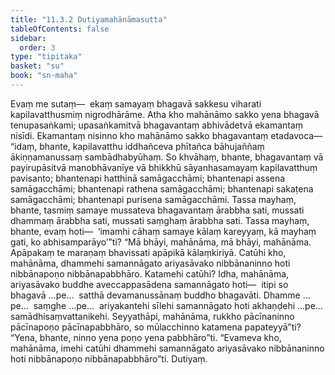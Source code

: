 ```yaml
---
title: "11.3.2 Dutiyamahānāmasutta"
tableOfContents: false
sidebar:
  order: 3
type: "tipitaka"
basket: "su"
book: "sn-maha"
---
```



<DynamicBreadcrumb />

<Division number="1018" book="sn-maha">

<Paragraph number="1907" book="sn-maha">
Evaṃ me sutaṃ—  ekaṃ samayaṃ bhagavā sakkesu viharati kapilavatthusmiṃ nigrodhārāme. Atha kho mahānāmo sakko yena bhagavā tenupasaṅkami; upasaṅkamitvā bhagavantaṃ abhivādetvā ekamantaṃ nisīdi. Ekamantaṃ nisinno kho mahānāmo sakko bhagavantaṃ etadavoca—  “idaṃ, bhante, kapilavatthu iddhañceva phītañca bāhujaññaṃ ākiṇṇamanussaṃ sambādhabyūhaṃ. So khvāhaṃ, bhante, bhagavantaṃ vā payirupāsitvā manobhāvanīye vā bhikkhū sāyanhasamayaṃ kapilavatthuṃ pavisanto; bhantenapi hatthinā samāgacchāmi; bhantenapi assena samāgacchāmi; bhantenapi rathena samāgacchāmi; bhantenapi sakaṭena samāgacchāmi; bhantenapi purisena samāgacchāmi. Tassa mayhaṃ, bhante, tasmiṃ samaye mussateva bhagavantaṃ ārabbha sati, mussati dhammaṃ ārabbha sati, mussati saṃghaṃ ārabbha sati. Tassa mayhaṃ, bhante, evaṃ hoti—  ‘imamhi cāhaṃ samaye kālaṃ kareyyaṃ, kā mayhaṃ gati, ko abhisamparāyo’”ti?
</Paragraph>

<Paragraph number="1908" book="sn-maha">
“Mā bhāyi, mahānāma, mā bhāyi, mahānāma. Apāpakaṃ te maraṇaṃ bhavissati apāpikā kālaṃkiriyā. Catūhi kho, mahānāma, dhammehi samannāgato ariyasāvako nibbānaninno hoti nibbānapoṇo nibbānapabbhāro. Katamehi catūhi? Idha, mahānāma, ariyasāvako buddhe aveccappasādena samannāgato hoti—  itipi so bhagavā …pe…  satthā devamanussānaṃ buddho bhagavāti. Dhamme …pe…  saṃghe …pe…  ariyakantehi sīlehi samannāgato hoti akhaṇḍehi …pe…  samādhisaṃvattanikehi.
</Paragraph>

<Paragraph number="1909" book="sn-maha">
Seyyathāpi, mahānāma, rukkho pācīnaninno pācīnapoṇo pācīnapabbhāro, so mūlacchinno katamena papateyyā”ti? “Yena, bhante, ninno yena poṇo yena pabbhāro”ti. “Evameva kho, mahānāma, imehi catūhi dhammehi samannāgato ariyasāvako nibbānaninno hoti nibbānapoṇo nibbānapabbhāro”ti.

</Paragraph>
</Division>

<Paragraph number="1910" type="center" book="sn-maha">
Dutiyaṃ.
</Paragraph>